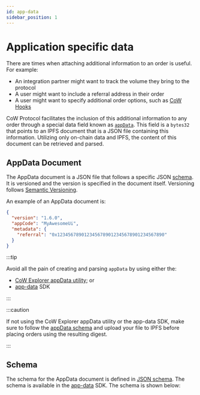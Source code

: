 ```yaml
---
id: app-data
sidebar_position: 1
---
```



# Application specific data

There are times when attaching additional information to an order is useful. For example:

* An integration partner might want to track the volume they bring to the protocol
* A user might want to include a referral address in their order
* A user might want to specify additional order options, such as [CoW Hooks](/cow-protocol/reference/core/intents/hooks)

CoW Protocol facilitates the inclusion of this additional information to any order through a special data field known as [`appData`](../../contracts/core/settlement#gpv2orderdata-struct). This field is a `bytes32` that points to an IPFS document that is a JSON file containing this information. Utilizing only on-chain data and IPFS, the content of this document can be retrieved and parsed.

## AppData Document

The AppData document is a JSON file that follows a specific JSON [schema](#schema). It is versioned and the version is specified in the document itself. Versioning follows [Semantic Versioning](https://semver.org/).

An example of an AppData document is:

```json
{
  "version": "1.6.0",
  "appCode": "MyAwesomeUi",
  "metadata": {
    "referral": "0x1234567890123456789012345678901234567890"
  }
}
```

:::tip

Avoid all the pain of creating and parsing `appData` by using either the:

* [CoW Explorer appData utility](https://explorer.cow.fi/appdata?tab=encode); or
* [app-data](https://github.com/cowprotocol/cow-sdk/blob/main/packages/app-data/README.md) SDK

:::

:::caution

If not using the CoW Explorer appData utility or the app-data SDK, make sure to follow the [appData schema](#schema) and upload your file to IPFS before placing orders using the resulting digest.

:::

## Schema

The schema for the AppData document is defined in [JSON schema](https://json-schema.org/). The schema is available in the [app-data](https://github.com/cowprotocol/cow-sdk/blob/main/packages/app-data/README.md) SDK. The schema is shown below:

<AppDataJsonView url="https://cdn.jsdelivr.net/npm/@cowprotocol/sdk-app-data@4.1.7-beta.0/schemas/v1.6.0.json" />
